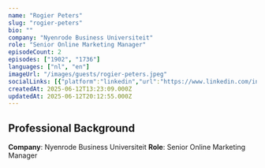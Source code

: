 ```yaml
---
name: "Rogier Peters"
slug: "rogier-peters"
bio: ""
company: "Nyenrode Business Universiteit"
role: "Senior Online Marketing Manager"
episodeCount: 2
episodes: ["1902", "1736"]
languages: ["nl", "en"]
imageUrl: "/images/guests/rogier-peters.jpeg"
socialLinks: [{"platform":"linkedin","url":"https://www.linkedin.com/in/rogierpaulpeters"}]
createdAt: 2025-06-12T13:23:09.000Z
updatedAt: 2025-06-12T20:12:55.000Z
---
```


## Professional Background

**Company**: Nyenrode Business Universiteit
**Role**: Senior Online Marketing Manager
